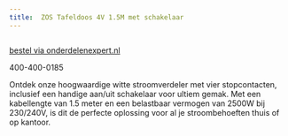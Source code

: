 ```yaml
---
title:  ZOS Tafeldoos 4V 1.5M met schakelaar
---
```



<Image src={imageProduct} width={imageProduct.width} alt="" />

[bestel via onderdelenexpert.nl](https://www.onderdelenexpert.nl/zos-tafeldoos-4v-1-5m-met-schakelaar-41157)

400-400-0185

Ontdek onze hoogwaardige witte stroomverdeler met vier stopcontacten, inclusief een handige aan/uit schakelaar voor ultiem gemak. Met een kabellengte van 1.5 meter en een belastbaar vermogen van 2500W bij 230/240V, is dit de perfecte oplossing voor al je stroombehoeften thuis of op kantoor.
